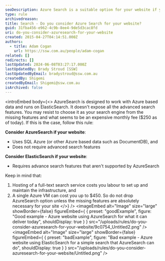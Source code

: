 ```yaml
---
seoDescription: Azure Search is a suitable option for your website if you rely on Azure-based data and don't require advanced search features.
type: rule
archivedreason:
title: Search - Do you consider Azure Search for your website?
guid: 31fba456-e962-4c9b-8ee4-9de5d3cac8fd
uri: do-you-consider-azuresearch-for-your-website
created: 2015-04-27T04:14:51.000Z
authors:
  - title: Adam Cogan
    url: https://ssw.com.au/people/adam-cogan
related: []
redirects: []
lastUpdated: 2024-06-08T03:27:17.000Z
lastUpdatedBy: Brady Stroud [SSW]
lastUpdatedByEmail: bradystroud@ssw.com.au
createdBy: Shigemi
createdByEmail: Shigemi@ssw.com.au
isArchived: false
---
```


<introEmbed
  body={<>
AzureSearch is designed to work with Azure based data and runs on ElasticSearch. It doesn't expose all the advanced search features. You may resist to choose it as your search engine from the missing features and what seems to be an expensive monthly fee ($250 as of today). If this is the case, follow this rule:

**Consider AzureSearch if your website**:

- Uses SQL Azure (or other Azure based data such as DocumentDB), and
- Does not require advanced search features

**Consider ElasticSearch if your website**:

- Requires advance search features that aren't supported by AzureSearch

Keep in mind that:

1. Hosting of a full-text search service costs you labour to set up and maintain the infrastructure, and
2. A single Azure VM can cost you up to $450. So do not drop AzureSearch option unless the missing features are absolutely necessary for your site
  </>}
/>
<imageEmbed
  alt="Image"
  size="large"
  showBorder={false}
  figureEmbed={ {
    preset: "goodExample",
    figure: "Good example - Azure website using AzureSearch for what it can deliver today",
    shouldDisplay: true
  } }
  src="/uploads/rules/do-you-consider-azuresearch-for-your-website/9c0754_Untitled2.png"
/>
<imageEmbed
  alt="Image"
  size="large"
  showBorder={false}
  figureEmbed={ {
    preset: "badExample",
    figure: "Bad example - Azure website using ElasticSearch for a simple search that AzureSearch can do",
    shouldDisplay: true
  } }
  src="/uploads/rules/do-you-consider-azuresearch-for-your-website/Untitled.png"
/>
